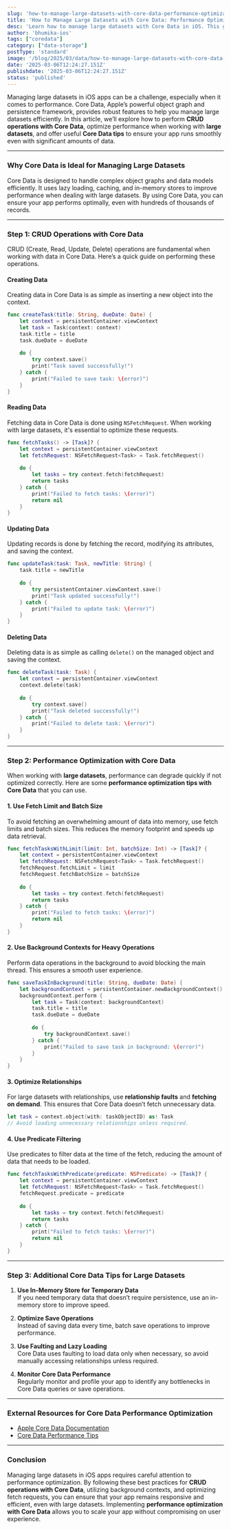 ```yaml
---
slug: 'how-to-manage-large-datasets-with-core-data-performance-optimization-tips'
title: 'How to Manage Large Datasets with Core Data: Performance Optimization Tips'
desc: 'Learn how to manage large datasets with Core Data in iOS. This guide covers CRUD operations, performance optimization, and tips to handle large datasets efficiently.'
author: 'bhumika-ios'
tags: ["coredata"]
category: ["data-storage"]
postType: 'standard'
image: '/blog/2025/03/data/how-to-manage-large-datasets-with-core-data-performance-optimization-tips.webp'
date: '2025-03-06T12:24:27.151Z'
publishdate: '2025-03-06T12:24:27.151Z'
status: 'published'
---
```



Managing large datasets in iOS apps can be a challenge, especially when it comes to performance. Core Data, Apple’s powerful object graph and persistence framework, provides robust features to help you manage large datasets efficiently. In this article, we’ll explore how to perform **CRUD operations with Core Data**, optimize performance when working with **large datasets**, and offer useful **Core Data tips** to ensure your app runs smoothly even with significant amounts of data.

---

### **Why Core Data is Ideal for Managing Large Datasets**

Core Data is designed to handle complex object graphs and data models efficiently. It uses lazy loading, caching, and in-memory stores to improve performance when dealing with large datasets. By using Core Data, you can ensure your app performs optimally, even with hundreds of thousands of records.

---

### **Step 1: CRUD Operations with Core Data**

CRUD (Create, Read, Update, Delete) operations are fundamental when working with data in Core Data. Here’s a quick guide on performing these operations.

#### **Creating Data**

Creating data in Core Data is as simple as inserting a new object into the context.

```swift
func createTask(title: String, dueDate: Date) {
    let context = persistentContainer.viewContext
    let task = Task(context: context)
    task.title = title
    task.dueDate = dueDate
    
    do {
        try context.save()
        print("Task saved successfully!")
    } catch {
        print("Failed to save task: \(error)")
    }
}
```

#### **Reading Data**

Fetching data in Core Data is done using `NSFetchRequest`. When working with large datasets, it's essential to optimize these requests.

```swift
func fetchTasks() -> [Task]? {
    let context = persistentContainer.viewContext
    let fetchRequest: NSFetchRequest<Task> = Task.fetchRequest()
    
    do {
        let tasks = try context.fetch(fetchRequest)
        return tasks
    } catch {
        print("Failed to fetch tasks: \(error)")
        return nil
    }
}
```

#### **Updating Data**

Updating records is done by fetching the record, modifying its attributes, and saving the context.

```swift
func updateTask(task: Task, newTitle: String) {
    task.title = newTitle
    
    do {
        try persistentContainer.viewContext.save()
        print("Task updated successfully!")
    } catch {
        print("Failed to update task: \(error)")
    }
}
```

#### **Deleting Data**

Deleting data is as simple as calling `delete()` on the managed object and saving the context.

```swift
func deleteTask(task: Task) {
    let context = persistentContainer.viewContext
    context.delete(task)
    
    do {
        try context.save()
        print("Task deleted successfully!")
    } catch {
        print("Failed to delete task: \(error)")
    }
}
```

---

### **Step 2: Performance Optimization with Core Data**

When working with **large datasets**, performance can degrade quickly if not optimized correctly. Here are some **performance optimization tips with Core Data** that you can use.

#### **1. Use Fetch Limit and Batch Size**

To avoid fetching an overwhelming amount of data into memory, use fetch limits and batch sizes. This reduces the memory footprint and speeds up data retrieval.

```swift
func fetchTasksWithLimit(limit: Int, batchSize: Int) -> [Task]? {
    let context = persistentContainer.viewContext
    let fetchRequest: NSFetchRequest<Task> = Task.fetchRequest()
    fetchRequest.fetchLimit = limit
    fetchRequest.fetchBatchSize = batchSize
    
    do {
        let tasks = try context.fetch(fetchRequest)
        return tasks
    } catch {
        print("Failed to fetch tasks: \(error)")
        return nil
    }
}
```

#### **2. Use Background Contexts for Heavy Operations**

Perform data operations in the background to avoid blocking the main thread. This ensures a smooth user experience.

```swift
func saveTaskInBackground(title: String, dueDate: Date) {
    let backgroundContext = persistentContainer.newBackgroundContext()
    backgroundContext.perform {
        let task = Task(context: backgroundContext)
        task.title = title
        task.dueDate = dueDate
        
        do {
            try backgroundContext.save()
        } catch {
            print("Failed to save task in background: \(error)")
        }
    }
}
```

#### **3. Optimize Relationships**

For large datasets with relationships, use **relationship faults** and **fetching on demand**. This ensures that Core Data doesn’t fetch unnecessary data.

```swift
let task = context.object(with: taskObjectID) as! Task
// Avoid loading unnecessary relationships unless required.
```

#### **4. Use Predicate Filtering**

Use predicates to filter data at the time of the fetch, reducing the amount of data that needs to be loaded.

```swift
func fetchTasksWithPredicate(predicate: NSPredicate) -> [Task]? {
    let context = persistentContainer.viewContext
    let fetchRequest: NSFetchRequest<Task> = Task.fetchRequest()
    fetchRequest.predicate = predicate
    
    do {
        let tasks = try context.fetch(fetchRequest)
        return tasks
    } catch {
        print("Failed to fetch tasks: \(error)")
        return nil
    }
}
```

---

### **Step 3: Additional Core Data Tips for Large Datasets**

1. **Use In-Memory Store for Temporary Data**  
   If you need temporary data that doesn’t require persistence, use an in-memory store to improve speed.

2. **Optimize Save Operations**  
   Instead of saving data every time, batch save operations to improve performance.

3. **Use Faulting and Lazy Loading**  
   Core Data uses faulting to load data only when necessary, so avoid manually accessing relationships unless required.

4. **Monitor Core Data Performance**  
   Regularly monitor and profile your app to identify any bottlenecks in Core Data queries or save operations.

---

### **External Resources for Core Data Performance Optimization**

- [Apple Core Data Documentation](https://developer.apple.com/documentation/coredata)
- [Core Data Performance Tips](https://developer.apple.com/documentation/coredata/performance)

---

### **Conclusion**

Managing large datasets in iOS apps requires careful attention to performance optimization. By following these best practices for **CRUD operations with Core Data**, utilizing background contexts, and optimizing fetch requests, you can ensure that your app remains responsive and efficient, even with large datasets. Implementing **performance optimization with Core Data** allows you to scale your app without compromising on user experience.

